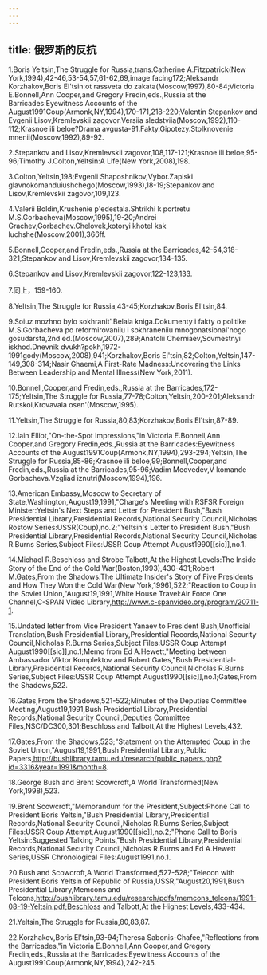 ```yaml
---
---
---
```

title: 俄罗斯的反抗
---



1.Boris Yeltsin,The Struggle for Russia,trans.Catherine A.Fitzpatrick(New York,1994),42-46,53-54,57,61-62,69,image facing172;Aleksandr Korzhakov,Boris El'tsin:ot rassveta do zakata(Moscow,1997),80-84;Victoria E.Bonnell,Ann Cooper,and Gregory Fredin,eds.,Russia at the Barricades:Eyewitness Accounts of the August1991Coup(Armonk,NY,1994),170-171,218-220;Valentin Stepankov and Evgenii Lisov,Kremlevskii zagovor.Versiia sledstviia(Moscow,1992),110-112;Krasnoe ili beloe?Drama avgusta-91.Fakty.Gipotezy.Stolknovenie mnenii(Moscow,1992),89-92.

2.Stepankov and Lisov,Kremlevskii zagovor,108,117-121;Krasnoe ili beloe,95-96;Timothy J.Colton,Yeltsin:A Life(New York,2008),198.

3.Colton,Yeltsin,198;Evgenii Shaposhnikov,Vybor.Zapiski glavnokomanduiushchego(Moscow,1993),18-19;Stepankov and Lisov,Kremlevskii zagovor,109,123.

4.Valerii Boldin,Krushenie p'edestala.Shtrikhi k portretu M.S.Gorbacheva(Moscow,1995),19-20;Andrei Grachev,Gorbachev.Chelovek,kotoryi khotel kak luchshe(Moscow,2001),366ff.

5.Bonnell,Cooper,and Fredin,eds.,Russia at the Barricades,42-54,318-321;Stepankov and Lisov,Kremlevskii zagovor,134-135.

6.Stepankov and Lisov,Kremlevskii zagovor,122-123,133.

7.同上，159-160.

8.Yeltsin,The Struggle for Russia,43-45;Korzhakov,Boris El'tsin,84.

9.Soiuz mozhno bylo sokhranit'.Belaia kniga.Dokumenty i fakty o politike M.S.Gorbacheva po reformirovaniiu i sokhraneniiu mnogonatsional'nogo gosudarsta,2nd ed.(Moscow,2007),289;Anatolii Cherniaev,Sovmestnyi iskhod.Dnevnik dvukh?pokh,1972-1991gody(Moscow,2008),941;Korzhakov,Boris El'tsin,82;Colton,Yeltsin,147-149,308-314;Nasir Ghaemi,A First-Rate Madness:Uncovering the Links Between Leadership and Mental Illness(New York,2011).

10.Bonnell,Cooper,and Fredin,eds.,Russia at the Barricades,172-175;Yeltsin,The Struggle for Russia,77-78;Colton,Yeltsin,200-201;Aleksandr Rutskoi,Krovavaia osen'(Moscow,1995).

11.Yeltsin,The Struggle for Russia,80,83;Korzhakov,Boris El'tsin,87-89.

12.Iain Elliot,"On-the-Spot Impressions,"in Victoria E.Bonnell,Ann Cooper,and Gregory Fredin,eds.,Russia at the Barricades:Eyewitness Accounts of the August1991Coup(Armonk,NY,1994),293-294;Yeltsin,The Struggle for Russia,85-86;Krasnoe ili beloe,99;Bonnell,Cooper,and Fredin,eds.,Russia at the Barricades,95-96;Vadim Medvedev,V komande Gorbacheva.Vzgliad iznutri(Moscow,1994),196.

13.American Embassy,Moscow to Secretary of State,Washington,August19,1991,"Charge's Meeting with RSFSR Foreign Minister:Yeltsin's Next Steps and Letter for President Bush,"Bush Presidential Library,Presidential Records,National Security Council,Nicholas Rostow Series:USSR(Coup),no.2;"Yeltsin's Letter to President Bush,"Bush Presidential Library,Presidential Records,National Security Council,Nicholas R.Burns Series,Subject Files:USSR Coup Attempt August1990[[sic]],no.1.

14.Michael R.Beschloss and Strobe Talbott,At the Highest Levels:The Inside Story of the End of the Cold War(Boston,1993),430-431;Robert M.Gates,From the Shadows:The Ultimate Insider's Story of Five Presidents and How They Won the Cold War(New York,1996),522;"Reaction to Coup in the Soviet Union,"August19,1991,White House Travel:Air Force One Channel,C-SPAN Video Library,http://www.c-spanvideo.org/program/20711-1.

15.Undated letter from Vice President Yanaev to President Bush,Unofficial Translation,Bush Presidential Library,Presidential Records,National Security Council,Nicholas R.Burns Series,Subject Files:USSR Coup Attempt August1990[[sic]],no.1;Memo from Ed A.Hewett,"Meeting between Ambassador Viktor Komplektov and Robert Gates,"Bush Presidential-Library,Presidential Records,National Security Council,Nicholas R.Burns Series,Subject Files:USSR Coup Attempt August1990[[sic]],no.1;Gates,From the Shadows,522.

16.Gates,From the Shadows,521-522;Minutes of the Deputies Committee Meeting,August19,1991,Bush Presidential Library,Presidential Records,National Security Council,Deputies Committee Files,NSC/DC300,301;Beschloss and Talbott,At the Highest Levels,432.

17.Gates,From the Shadows,523;"Statement on the Attempted Coup in the Soviet Union,"August19,1991,Bush Presidential Library,Public Papers,http://bushlibrary.tamu.edu/research/public_papers.php?id=3316&year=1991&month=8.

18.George Bush and Brent Scowcroft,A World Transformed(New York,1998),523.

19.Brent Scowcroft,"Memorandum for the President,Subject:Phone Call to President Boris Yeltsin,"Bush Presidential Library,Presidential Records,National Security Council,Nicholas R.Burns Series,Subject Files:USSR Coup Attempt,August1990[[sic]],no.2;"Phone Call to Boris Yeltsin:Suggested Talking Points,"Bush Presidential Library,Presidential Records,National Security Council,Nicholas R.Burns and Ed A.Hewett Series,USSR Chronological Files:August1991,no.1.

20.Bush and Scowcroft,A World Transformed,527-528;"Telecon with President Boris Yeltsin of Republic of Russia,USSR,"August20,1991,Bush Presidential Library,Memcons and Telcons,http://bushlibrary.tamu.edu/research/pdfs/memcons_telcons/1991-08-19-Yeltsin.pdf;Beschloss and Talbott,At the Highest Levels,433-434.

21.Yeltsin,The Struggle for Russia,80,83,87.

22.Korzhakov,Boris El'tsin,93-94;Theresa Sabonis-Chafee,"Reflections from the Barricades,"in Victoria E.Bonnell,Ann Cooper,and Gregory Fredin,eds.,Russia at the Barricades:Eyewitness Accounts of the August1991Coup(Armonk,NY,1994),242-245.